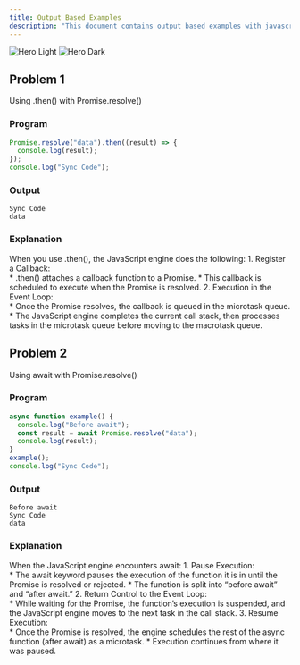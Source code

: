 ```yaml
---
title: Output Based Examples
description: "This document contains output based examples with javascript"
---
```


<img
  className="block dark:hidden"
  src="https://www.tutorialrepublic.com/lib/images/javascript-illustration.png"
  alt="Hero Light"
/>
<img
  className="hidden dark:block"
  src="https://www.tutorialrepublic.com/lib/images/javascript-illustration.png"
  alt="Hero Dark"
/>

## Problem 1
Using .then() with Promise.resolve()

### Program

```javascript problem1.js
Promise.resolve("data").then((result) => {
  console.log(result);
});
console.log("Sync Code"); 
```
### Output

````
Sync Code
data
````
### Explanation

When you use .then(), the JavaScript engine does the following:
	1.	Register a Callback:<br />
        * .then() attaches a callback function to a Promise.
        * This callback is scheduled to execute when the Promise is resolved.
	2.	Execution in the Event Loop:<br />
	    * Once the Promise resolves, the callback is queued in the microtask queue.
	    * The JavaScript engine completes the current call stack, then processes tasks in the microtask queue before moving to the macrotask queue.

## Problem 2
Using await with Promise.resolve()

### Program

```javascript problem2.js
async function example() {
  console.log("Before await");
  const result = await Promise.resolve("data");
  console.log(result);
}
example();
console.log("Sync Code");
```
### Output

````
Before await
Sync Code
data
````
### Explanation

When the JavaScript engine encounters await:
	1.	Pause Execution:<br />
	    * The await keyword pauses the execution of the function it is in until the Promise is resolved or rejected.
	    * The function is split into “before await” and “after await.”
	2.	Return Control to the Event Loop:<br />
	    * While waiting for the Promise, the function’s execution is suspended, and the JavaScript engine moves to the next task in the call stack.
	3.	Resume Execution:<br />
	    * Once the Promise is resolved, the engine schedules the rest of the async function (after await) as a microtask.
	    * Execution continues from where it was paused.
